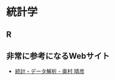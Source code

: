 # 統計学 {#statistics}

## R

## 非常に参考になるWebサイト

- [統計・データ解析 - 奥村 晴彦](https://oku.edu.mie-u.ac.jp/~okumura/stat/)


